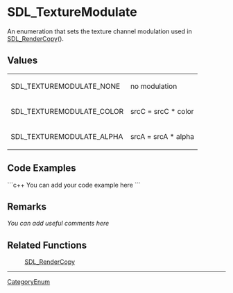 <!-- pragma section-numbers off -->
<!-- pragma disable-camelcase -->

= SDL_TextureModulate =
An enumeration that sets the texture channel modulation used in [[SDL_RenderCopy]]().


== Values ==
{|
|SDL_TEXTUREMODULATE_NONE
|no modulation
|-
|SDL_TEXTUREMODULATE_COLOR
|srcC = srcC * color
|-
|SDL_TEXTUREMODULATE_ALPHA
|srcA = srcA * alpha
|}

== Code Examples ==
```c++
You can add your code example here
```

== Remarks ==
''You can add useful comments here''

== Related Functions ==
:[[SDL_RenderCopy]]

----
[[CategoryEnum]]
